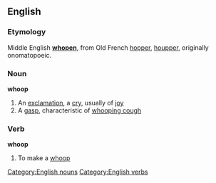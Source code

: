 ==English==
===Etymology===
Middle English '''[[whopen]]''', from Old French [[hopper]], [[houpper]], originally onomatopoeic.

===Noun===
[[Category:English nouns]]
'''whoop'''
#An [[exclamation]], a [[cry]], usually of [[joy]]
#A [[gasp]], characteristic of [[whooping cough]]

===Verb===
[[Category:English verbs]]
'''whoop'''
#To make a [[whoop]]